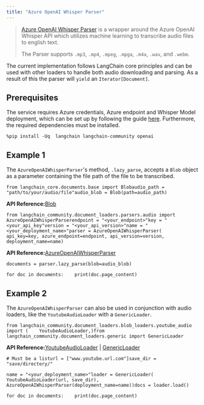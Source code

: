```yaml
---
title: "Azure OpenAI Whisper Parser"
---
```


> [Azure OpenAI Whisper Parser](https://learn.microsoft.com/en-us/azure/ai-services/speech-service/whisper-overview) is a wrapper around the Azure OpenAI Whisper API which utilizes machine learning to transcribe audio files to english text.
>
> The Parser supports `.mp3`, `.mp4`, `.mpeg`, `.mpga`, `.m4a`, `.wav`, and `.webm`.

The current implementation follows LangChain core principles and can be used with other loaders to handle both audio downloading and parsing. As a result of this the parser will `yield` an `Iterator[Document]`.

## Prerequisites

The service requires Azure credentials, Azure endpoint and Whisper Model deployment, which can be set up by following the guide [here](https://learn.microsoft.com/en-us/azure/ai-services/openai/whisper-quickstart?tabs=command-line%2Cpython-new%2Cjavascript\&pivots=programming-language-python). Furthermore, the required dependencies must be installed.

```
%pip install -Uq  langchain langchain-community openai
```

## Example 1

The `AzureOpenAIWhisperParser`'s method, `.lazy_parse`, accepts a `Blob` object as a parameter containing the file path of the file to be transcribed.

```
from langchain_core.documents.base import Blobaudio_path = "path/to/your/audio/file"audio_blob = Blob(path=audio_path)
```

**API Reference:**[Blob](https://python.langchain.com/api_reference/core/documents/langchain_core.documents.base.Blob.html)

```
from langchain_community.document_loaders.parsers.audio import AzureOpenAIWhisperParserendpoint = "<your_endpoint>"key = "<your_api_key"version = "<your_api_version>"name = "<your_deployment_name>"parser = AzureOpenAIWhisperParser(    api_key=key, azure_endpoint=endpoint, api_version=version, deployment_name=name)
```

**API Reference:**[AzureOpenAIWhisperParser](https://python.langchain.com/api_reference/community/document_loaders/langchain_community.document_loaders.parsers.audio.AzureOpenAIWhisperParser.html)

```
documents = parser.lazy_parse(blob=audio_blob)
```

```
for doc in documents:    print(doc.page_content)
```

## Example 2

The `AzureOpenAIWhisperParser` can also be used in conjunction with audio loaders, like the `YoutubeAudioLoader` with a `GenericLoader`.

```
from langchain_community.document_loaders.blob_loaders.youtube_audio import (    YoutubeAudioLoader,)from langchain_community.document_loaders.generic import GenericLoader
```

**API Reference:**[YoutubeAudioLoader](https://python.langchain.com/api_reference/community/document_loaders/langchain_community.document_loaders.blob_loaders.youtube_audio.YoutubeAudioLoader.html) | [GenericLoader](https://python.langchain.com/api_reference/community/document_loaders/langchain_community.document_loaders.generic.GenericLoader.html)

```
# Must be a listurl = ["www.youtube.url.com"]save_dir = "save/directory/"
```

```
name = "<your_deployment_name>"loader = GenericLoader(    YoutubeAudioLoader(url, save_dir), AzureOpenAIWhisperParser(deployment_name=name))docs = loader.load()
```

```
for doc in documents:    print(doc.page_content)
```
